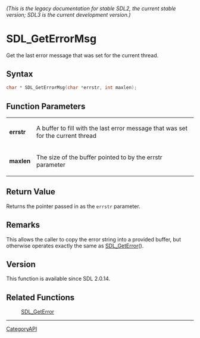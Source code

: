 ====== (This is the legacy documentation for stable SDL2, the current stable version; SDL3 is the current development version.) ======
= SDL_GetErrorMsg =

Get the last error message that was set for the current thread.

== Syntax ==

<syntaxhighlight lang='c'>
char * SDL_GetErrorMsg(char *errstr, int maxlen);
</syntaxhighlight>

== Function Parameters ==

{|
|'''errstr'''
|A buffer to fill with the last error message that was set for the current thread
|-
|'''maxlen'''
|The size of the buffer pointed to by the errstr parameter
|}

== Return Value ==

Returns the pointer passed in as the <code>errstr</code> parameter.

== Remarks ==

This allows the caller to copy the error string into a provided buffer, but
otherwise operates exactly the same as [[SDL_GetError]]().

== Version ==

This function is available since SDL 2.0.14.

== Related Functions ==

:[[SDL_GetError]]

----
[[CategoryAPI]]


